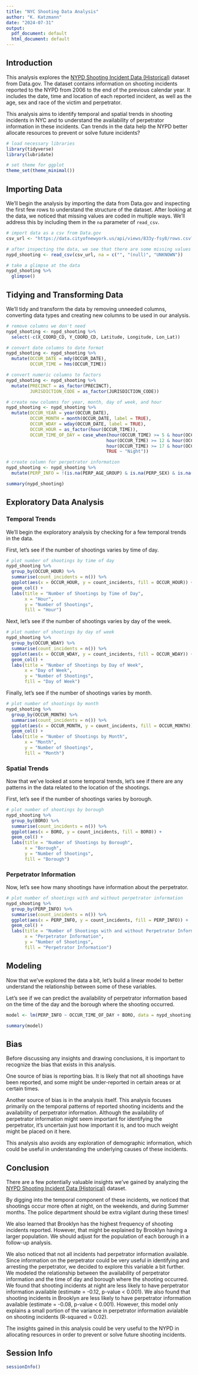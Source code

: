 ```yaml
---
title: "NYC Shooting Data Analysis"
author: "K. Katzmann"
date: "2024-07-31"
output:
  pdf_document: default
  html_document: default
---
```


## Introduction
This analysis explores the [NYPD Shooting Incident Data (Historical)](https://catalog.data.gov/dataset/nypd-shooting-incident-data-historic) dataset from Data.gov.
The dataset contains information on shooting incidents reported to the NYPD from 2006 to the end of the previous calendar year.
It includes the date, time and location of each reported incident, as well as the age, sex and race of the victim and perpetrator.

This analysis aims to identify temporal and spatial trends in shooting incidents in NYC and to understand the availability of perpetrator information in these incidents.
Can trends in the data help the NYPD better allocate resources to prevent or solve future incidents?

```r
# load necessary libraries
library(tidyverse)
library(lubridate)

# set theme for ggplot
theme_set(theme_minimal())
```

## Importing Data
We'll begin the analysis by importing the data from Data.gov and inspecting the first few rows to understand the structure of the dataset.
After looking at the data, we noticed that missing values are coded in multiple ways.
We'll address this by including them in the `na` parameter of `read_csv`.
```r
# import data as a csv from Data.gov
csv_url <- "https://data.cityofnewyork.us/api/views/833y-fsy8/rows.csv?accessType=DOWNLOAD"

# after inspecting the data, we see that there are some missing values that are not coded as NA
nypd_shooting <- read_csv(csv_url, na = c("", "(null)", "UNKNOWN"))

# take a glimpse at the data
nypd_shooting %>%
  glimpse()
```

## Tidying and Transforming Data
We'll tidy and transform the data by removing unneeded columns, converting data types and creating new columns to be used in our analysis.

```r
# remove columns we don't need
nypd_shooting <- nypd_shooting %>%
  select(-c(X_COORD_CD, Y_COORD_CD, Latitude, Longitude, Lon_Lat))

# convert date columns to date format
nypd_shooting <- nypd_shooting %>%
  mutate(OCCUR_DATE = mdy(OCCUR_DATE),
         OCCUR_TIME = hms(OCCUR_TIME))

# convert numeric columns to factors
nypd_shooting <- nypd_shooting %>%
  mutate(PRECINCT = as_factor(PRECINCT),
         JURISDICTION_CODE = as_factor(JURISDICTION_CODE))

# create new columns for year, month, day of week, and hour
nypd_shooting <- nypd_shooting %>%
  mutate(OCCUR_YEAR = year(OCCUR_DATE),
         OCCUR_MONTH = month(OCCUR_DATE, label = TRUE),
         OCCUR_WDAY = wday(OCCUR_DATE, label = TRUE),
         OCCUR_HOUR = as_factor(hour(OCCUR_TIME)),
         OCCUR_TIME_OF_DAY = case_when(hour(OCCUR_TIME) >= 5 & hour(OCCUR_TIME) < 12 ~ "Morning",
                                      hour(OCCUR_TIME) >= 12 & hour(OCCUR_TIME) < 17 ~ "Afternoon",
                                      hour(OCCUR_TIME) >= 17 & hour(OCCUR_TIME) < 21 ~ "Evening",
                                      TRUE ~ "Night"))

# create column for perpetrator information
nypd_shooting <- nypd_shooting %>%
  mutate(PERP_INFO = !(is.na(PERP_AGE_GROUP) & is.na(PERP_SEX) & is.na(PERP_RACE)))

summary(nypd_shooting)
```

## Exploratory Data Analysis
### Temporal Trends
We'll begin the exploratory analysis by checking for a few temporal trends in the data.

First, let's see if the number of shootings varies by time of day.
```r
# plot number of shootings by time of day
nypd_shooting %>%
  group_by(OCCUR_HOUR) %>%
  summarise(count_incidents = n()) %>%
  ggplot(aes(x = OCCUR_HOUR, y = count_incidents, fill = OCCUR_HOUR)) +
  geom_col() +
  labs(title = "Number of Shootings by Time of Day",
       x = "Hour",
       y = "Number of Shootings",
       fill = "Hour")
```

Next, let's see if the number of shootings varies by day of the week.
```r
# plot number of shootings by day of week
nypd_shooting %>%
  group_by(OCCUR_WDAY) %>%
  summarise(count_incidents = n()) %>%
  ggplot(aes(x = OCCUR_WDAY, y = count_incidents, fill = OCCUR_WDAY)) +
  geom_col() +
  labs(title = "Number of Shootings by Day of Week",
       x = "Day of Week",
       y = "Number of Shootings",
       fill = "Day of Week")
```
  
Finally, let's see if the number of shootings varies by month.
```r
# plot number of shootings by month
nypd_shooting %>%
  group_by(OCCUR_MONTH) %>%
  summarise(count_incidents = n()) %>%
  ggplot(aes(x = OCCUR_MONTH, y = count_incidents, fill = OCCUR_MONTH)) +
  geom_col() +
  labs(title = "Number of Shootings by Month",
       x = "Month",
       y = "Number of Shootings",
       fill = "Month")
```

### Spatial Trends
Now that we've looked at some temporal trends, let's see if there are any patterns in the data related to the location of the shootings.

First, let's see if the number of shootings varies by borough.
```r
# plot number of shootings by borough
nypd_shooting %>%
  group_by(BORO) %>%
  summarise(count_incidents = n()) %>%
  ggplot(aes(x = BORO, y = count_incidents, fill = BORO)) +
  geom_col() +
  labs(title = "Number of Shootings by Borough",
       x = "Borough",
       y = "Number of Shootings",
       fill = "Borough")
```

### Perpetrator Information
Now, let's see how many shootings have information about the perpetrator.
```r
# plot number of shootings with and without perpetrator information
nypd_shooting %>%
  group_by(PERP_INFO) %>%
  summarise(count_incidents = n()) %>%
  ggplot(aes(x = PERP_INFO, y = count_incidents, fill = PERP_INFO)) +
  geom_col() +
  labs(title = "Number of Shootings with and without Perpetrator Information",
       x = "Perpetrator Information",
       y = "Number of Shootings",
       fill = "Perpetrator Information")
```

## Modeling
Now that we've explored the data a bit, let's build a linear model to better understand the relationship between some of these variables.

Let's see if we can predict the availability of perpetrator information based on the time of the day and the borough where the shooting occurred.
```r
model <- lm(PERP_INFO ~ OCCUR_TIME_OF_DAY + BORO, data = nypd_shooting)

summary(model)
```

## Bias
Before discussing any insights and drawing conclusions, it is important to recognize the bias that exists in this analysis.

One source of bias is reporting bias.
It is likely that not all shootings have been reported, and some might be under-reported in certain areas or at certain times.

Another source of bias is in the analysis itself.
This analysis focuses primarily on the temporal patterns of reported shooting incidents and the availability of perpetrator information.
Although the availability of perpetrator information might seem important for identifying the perpetrator, it's uncertain just how important it is, and too much weight might be placed on it here.

This analysis also avoids any exploration of demographic information, which could be useful in understanding the underlying causes of these incidents.

## Conclusion
There are a few potentially valuable insights we've gained by analyzing the [NYPD Shooting Incident Data (Historical)](https://catalog.data.gov/dataset/nypd-shooting-incident-data-historic) dataset.

By digging into the temporal component of these incidents, we noticed that shootings occur more often at night, on the weekends, and during Summer months.
The police department should be extra vigilant during these times!

We also learned that Brooklyn has the highest frequency of shooting incidents reported.
However, that might be explained by Brooklyn having a larger population.
We should adjust for the population of each borough in a follow-up analysis.

We also noticed that not all incidents had perpetrator information available.
Since information on the perpetrator could be very useful in identifying and arresting the perpetrator, we decided to explore this variable a bit further.
We modeled the relationship between the availability of perpetrator information and the time of day and borough where the shooting occurred.
We found that shooting incidents at night are less likely to have perpetrator information available (estimate = -0.12, p-value < 0.001).
We also found that shooting incidents in Brooklyn are less likely to have perpetrator information available (estimate = -0.08, p-value < 0.001).
However, this model only explains a small portion of the variance in perpetrator information avialable on shooting incidents (R-squared = 0.02).

The insights gained in this analysis could be very useful to the NYPD in allocating resources in order to prevent or solve future shooting incidents.


## Session Info
```r
sessionInfo()
```
